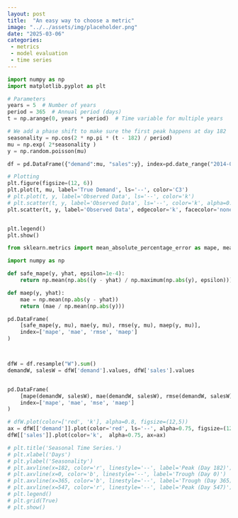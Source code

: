 ```yaml
---
layout: post
title:  "An easy way to choose a metric"
image: "../../assets/img/placeholder.png"
date: "2025-03-06"
categories:
 - metrics
 - model evaluation
 - time series
---
```



```python
import numpy as np
import matplotlib.pyplot as plt

# Parameters
years = 5  # Number of years
period = 365  # Annual period (days)
t = np.arange(0, years * period)  # Time variable for multiple years

# We add a phase shift to make sure the first peak happens at day 182
seasonality = np.cos(2 * np.pi * (t - 182) / period) 
mu = np.exp( 2*seasonality )
y = np.random.poisson(mu)

df = pd.DataFrame({"demand":mu, "sales":y}, index=pd.date_range("2014-01-01", periods=len(t)))

# Plotting
plt.figure(figsize=(12, 6))
plt.plot(t, mu, label='True Demand', ls='--', color='C3')
# plt.plot(t, y, label='Observed Data', ls='--', color='k')
# plt.scatter(t, y, label='Observed Data', ls='--', color='k', alpha=0.05)
plt.scatter(t, y, label='Observed Data', edgecolor='k', facecolor='none',  alpha=0.25, s=5)


plt.legend()
plt.show()

from sklearn.metrics import mean_absolute_percentage_error as mape, mean_absolute_error as mae, root_mean_squared_error as rmse

import numpy as np

def safe_mape(y, yhat, epsilon=1e-4):
    return np.mean(np.abs((y - yhat) / np.maximum(np.abs(y), epsilon))) * 100

def maep(y, yhat):
    mae = np.mean(np.abs(y - yhat))
    return (mae / np.mean(np.abs(y)))

pd.DataFrame(
    [safe_mape(y, mu), mae(y, mu), rmse(y, mu), maep(y, mu)], 
    index=['mape', 'mae', 'rmse', 'maep']
)



dfW = df.resample("W").sum()
demandW, salesW = dfW['demand'].values, dfW['sales'].values


pd.DataFrame(
    [mape(demandW, salesW), mae(demandW, salesW), rmse(demandW, salesW), maep(demandW, salesW)], 
    index=['mape', 'mae', 'mse', 'maep']
)

# dfW.plot(color=['red', 'k'], alpha=0.8, figsize=(12,5))
ax = dfW[['demand']].plot(color='red', ls='--', alpha=0.75, figsize=(12,5))
dfW[['sales']].plot(color='k',  alpha=0.75, ax=ax)

# plt.title('Seasonal Time Series.')
# plt.xlabel('Days')
# plt.ylabel('Seasonality')
# plt.axvline(x=182, color='r', linestyle='--', label='Peak (Day 182)')
# plt.axvline(x=0, color='b', linestyle='--', label='Trough (Day 0)')
# plt.axvline(x=365, color='b', linestyle='--', label='Trough (Day 365)')
# plt.axvline(x=547, color='r', linestyle='--', label='Peak (Day 547)')
# plt.legend()
# plt.grid(True)
# plt.show()
```